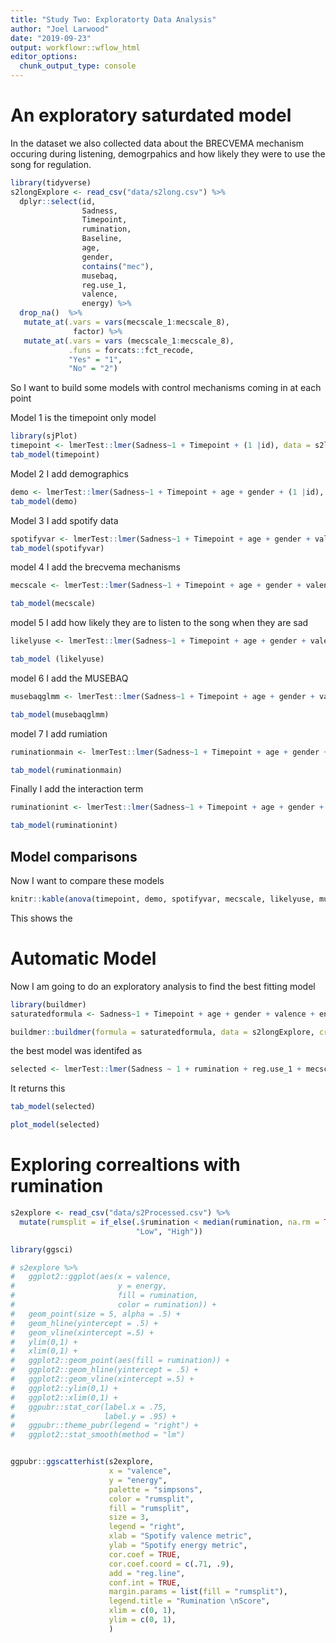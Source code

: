 ```yaml
---
title: "Study Two: Exploratorty Data Analysis"
author: "Joel Larwood"
date: "2019-09-23"
output: workflowr::wflow_html
editor_options:
  chunk_output_type: console
---
```


# An exploratory saturdated model

In the dataset we also collected data about the BRECVEMA mechanism occuring during listening, demogrpahics and how likely they were to use the song for regulation. 

```r
library(tidyverse)
s2longExplore <- read_csv("data/s2long.csv") %>% 
  dplyr::select(id, 
                Sadness,
                Timepoint, 
                rumination, 
                Baseline,
                age,
                gender, 
                contains("mec"), 
                musebaq, 
                reg.use_1, 
                valence, 
                energy) %>% 
  drop_na()  %>% 
   mutate_at(.vars = vars(mecscale_1:mecscale_8), 
              factor) %>% 
   mutate_at(.vars = vars (mecscale_1:mecscale_8),
             .funs = forcats::fct_recode, 
             "Yes" = "1", 
             "No" = "2")
```

So I want to build some models with control mechanisms coming in at each point 

Model 1 is the timepoint only model 
```r
library(sjPlot)
timepoint <- lmerTest::lmer(Sadness~1 + Timepoint + (1 |id), data = s2longExplore)
tab_model(timepoint)

```

Model 2 I add demographics 

```r
demo <- lmerTest::lmer(Sadness~1 + Timepoint + age + gender + (1 |id), data = s2longExplore)
tab_model(demo)
```
 Model 3 I add spotify data 
 
```r
spotifyvar <- lmerTest::lmer(Sadness~1 + Timepoint + age + gender + valence + energy +  (1 |id), data = s2longExplore)
tab_model(spotifyvar)
```

model 4 I add the brecvema mechanisms 
```r
mecscale <- lmerTest::lmer(Sadness~1 + Timepoint + age + gender + valence + energy + mecscale_1 + mecscale_2 + mecscale_3 + mecscale_4 + mecscale_5 + mecscale_6 + mecscale_7 + mecscale_8 + (1 |id), data = s2longExplore)

tab_model(mecscale)
```

model 5 I add how likely they are to listen to the song when they are sad  
```r
likelyuse <- lmerTest::lmer(Sadness~1 + Timepoint + age + gender + valence + energy + mecscale_1 + mecscale_2 + mecscale_3 + mecscale_4 + mecscale_5 + mecscale_6 + mecscale_7 + mecscale_8 + reg.use_1 + (1 |id), data = s2longExplore)

tab_model (likelyuse)
```
model 6 I add the MUSEBAQ 

```r
musebaqglmm <- lmerTest::lmer(Sadness~1 + Timepoint + age + gender + valence + energy + mecscale_1 + mecscale_2 + mecscale_3 + mecscale_4 + mecscale_5 + mecscale_6 + mecscale_7 + mecscale_8 + reg.use_1 + musebaq + (1 |id), data = s2longExplore)

tab_model(musebaqglmm)
```

model 7 I add rumiation 
```r
ruminationmain <- lmerTest::lmer(Sadness~1 + Timepoint + age + gender + valence + energy + mecscale_1 + mecscale_2 + mecscale_3 + mecscale_4 + mecscale_5 + mecscale_6 + mecscale_7 + mecscale_8 + reg.use_1 + musebaq + rumination +  (1 |id), data = s2longExplore)

tab_model(ruminationmain)
```

Finally I add the interaction term 
```r
ruminationint <- lmerTest::lmer(Sadness~1 + Timepoint + age + gender + valence + energy + mecscale_1 + mecscale_2 + mecscale_3 + mecscale_4 + mecscale_5 + mecscale_6 + mecscale_7 + mecscale_8 + reg.use_1 + musebaq +rumination + rumination:Timepoint + (1 |id), data = s2longExplore)

tab_model(ruminationint)
```
## Model comparisons 

Now I want to compare these models 
```r
knitr::kable(anova(timepoint, demo, spotifyvar, mecscale, likelyuse, musebaqglmm, ruminationmain, ruminationint))
```

This shows the 

# Automatic Model 

Now I am going to do an exploratory analysis to find the best fitting model

```r
library(buildmer)
saturatedformula <- Sadness~1 + Timepoint + age + gender + valence + energy + mecscale_1 + mecscale_2 + mecscale_3 + mecscale_4 + mecscale_5 + mecscale_6 + mecscale_7 + mecscale_8 + reg.use_1 + musebaq +rumination + rumination:Timepoint + (1 |id)

buildmer::buildmer(formula = saturatedformula, data = s2longExplore, crit = "AIC")

```


the best model was identifed as 


```r
selected <- lmerTest::lmer(Sadness ~ 1 + rumination + reg.use_1 + mecscale_1 + mecscale_8 + Timepoint + musebaq + rumination:Timepoint + (1 | id), data = s2longExplore)
```

It returns this 
```r
tab_model(selected)

plot_model(selected)
```
    
# Exploring correaltions with rumination 

```r

s2explore <- read_csv("data/s2Processed.csv") %>% 
  mutate(rumsplit = if_else(.$rumination < median(rumination, na.rm = TRUE), 
                            "Low", "High"))
```


```r

library(ggsci)

# s2explore %>% 
#   ggplot2::ggplot(aes(x = valence,
#                       y = energy,
#                       fill = rumination, 
#                       color = rumination)) +
#   geom_point(size = 5, alpha = .5) +
#   geom_hline(yintercept = .5) +
#   geom_vline(xintercept =.5) +
#   ylim(0,1) +
#   xlim(0,1) +
#   ggplot2::geom_point(aes(fill = rumination)) +
#   ggplot2::geom_hline(yintercept = .5) +
#   ggplot2::geom_vline(xintercept =.5) + 
#   ggplot2::ylim(0,1) + 
#   ggplot2::xlim(0,1) +
#   ggpubr::stat_cor(label.x = .75, 
#                    label.y = .95) + 
#   ggpubr::theme_pubr(legend = "right") +
#   ggplot2::stat_smooth(method = "lm")


ggpubr::ggscatterhist(s2explore,
                      x = "valence",
                      y = "energy",
                      palette = "simpsons",
                      color = "rumsplit",
                      fill = "rumsplit",
                      size = 3,
                      legend = "right",
                      xlab = "Spotify valence metric",
                      ylab = "Spotify energy metric",
                      cor.coef = TRUE,
                      cor.coef.coord = c(.71, .9),
                      add = "reg.line",
                      conf.int = TRUE,
                      margin.params = list(fill = "rumsplit"),
                      legend.title = "Rumination \nScore",
                      xlim = c(0, 1),
                      ylim = c(0, 1),
                      ) 

```


